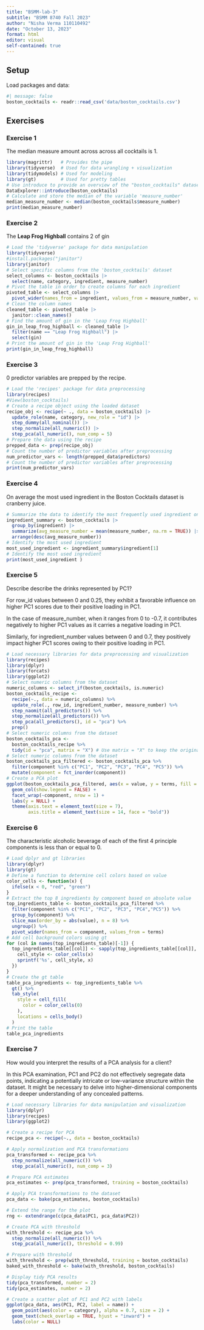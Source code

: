 ```yaml
---
title: "BSMM-lab-3"
subtitle: "BSMM 8740 Fall 2023"
author: "Nisha Verma 110110492"
date: "October 13, 2023"
format: html
editor: visual
self-contained: true
---
```


## Setup

Load packages and data:

```r
#| message: false
boston_cocktails <- readr::read_csv('data/boston_cocktails.csv')
```

## Exercises

### Exercise 1

The median measure amount across across all cocktails is 1.

```r
library(magrittr)   # Provides the pipe
library(tidyverse)  # Used for data wrangling + visualization
library(tidymodels) # Used for modeling
library(gt)         # Used for pretty tables
# Use introduce to provide an overview of the "boston_cocktails" dataset 
DataExplorer::introduce(boston_cocktails)
# Calculate and store the median of the variable 'measure_number'
median_measure_number <- median(boston_cocktails$measure_number)
print(median_measure_number)
```

### Exercise 2

The **Leap Frog Highball** contains 2 of gin

```r
# Load the 'tidyverse' package for data manipulation
library(tidyverse)
#install.packages("janitor")
library(janitor)
# Select specific columns from the 'boston_cocktails' dataset
select_columns <- boston_cocktails |>
  select(name, category, ingredient, measure_number)
# Pivot the table in order to create columns for each ingredient
pivoted_table <- select_columns |>
  pivot_wider(names_from = ingredient, values_from = measure_number, values_fill = 0)
# Clean the column names
cleaned_table <- pivoted_table |>
  janitor::clean_names()
# Find the amount of gin in the 'Leap Frog Highball'
gin_in_leap_frog_highball <- cleaned_table |>
  filter(name == "Leap Frog Highball") |>
  select(gin)
# Print the amount of gin in the 'Leap Frog Highball'
print(gin_in_leap_frog_highball)
```

### Exercise 3

0 predictor variables are prepped by the recipe.

```r
# Load the 'recipes' package for data preprocessing
library(recipes)
#View(boston_cocktails)
# Create a recipe object using the loaded dataset
recipe_obj <- recipe(~ ., data = boston_cocktails) |>
  update_role(name, category, new_role = "id") |>
  step_dummy(all_nominal()) |>
  step_normalize(all_numeric()) |>
  step_pca(all_numeric(), num_comp = 5)
# Prepare the data using the recipe
prepped_data <- prep(recipe_obj)
# Count the number of predictor variables after preprocessing
num_predictor_vars <- length(prepped_data$predictors)
# Count the number of predictor variables after preprocessing
print(num_predictor_vars)
```

### Exercise 4

On average the most used ingredient in the Boston Cocktails dataset is cranberry juice.

```r
# Summarize the data to identify the most frequently used ingredient on average
ingredient_summary <- boston_cocktails |>
  group_by(ingredient) |>
  summarize(avg_measure_number = mean(measure_number, na.rm = TRUE)) |>
  arrange(desc(avg_measure_number))
# Identify the most used ingredient
most_used_ingredient <- ingredient_summary$ingredient[1]
# Identify the most used ingredient
print(most_used_ingredient )
```

### Exercise 5

Describe describe the drinks represented by PC1?

For row_id values between 0 and 0.25, they exhibit a favorable influence on higher PC1 scores due to their positive loading in PC1.

In the case of measure_number, when it ranges from 0 to -0.7, it contributes negatively to higher PC1 values as it carries a negative loading in PC1.

Similarly, for ingredient_number values between 0 and 0.7, they positively impact higher PC1 scores owing to their positive loading in PC1.

```r
# Load necessary libraries for data preprocessing and visualization
library(recipes)
library(dplyr)
library(forcats)
library(ggplot2)
# Select numeric columns from the dataset
numeric_columns <- select_if(boston_cocktails, is.numeric)
boston_cocktails_recipe <-
  recipe(~., data = numeric_columns) %>% 
  update_role(., row_id, ingredient_number, measure_number) %>% 
  step_naomit(all_predictors()) %>% 
  step_normalize(all_predictors()) %>%
  step_pca(all_predictors(), id = "pca") %>% 
  prep()
# Select numeric columns from the dataset
boston_cocktails_pca <- 
  boston_cocktails_recipe %>% 
  tidy(id = "pca", matrix = "X") # Use matrix = "X" to keep the original data
# Select numeric columns from the dataset
boston_cocktails_pca_filtered <- boston_cocktails_pca %>%
  filter(component %in% c("PC1", "PC2", "PC3", "PC4", "PC5")) %>%
  mutate(component = fct_inorder(component))
# Create a PCA plot
ggplot(boston_cocktails_pca_filtered, aes(x = value, y = terms, fill = terms)) +
  geom_col(show.legend = FALSE) +
  facet_wrap(~component, nrow = 1) +
  labs(y = NULL) +
  theme(axis.text = element_text(size = 7),
        axis.title = element_text(size = 14, face = "bold"))
```

### Exercise 6

The characteristic alcoholic beverage of each of the first 4 principle components is less than or equal to 0.

```r
# Load dplyr and gt libraries
library(dplyr)
library(gt)
# Define a function to determine cell colors based on value
color_cells <- function(x) {
  ifelse(x < 0, "red", "green")
}
# Extract the top 8 ingredients by component based on absolute value
top_ingredients_table <- boston_cocktails_pca_filtered %>%
  filter(component %in% c("PC1", "PC2", "PC3", "PC4","PC5")) %>%
  group_by(component) %>%
  slice_max(order_by = abs(value), n = 8) %>%
  ungroup() %>%
  pivot_wider(names_from = component, values_from = terms)
# Add cell background colors using gt
for (col in names(top_ingredients_table)[-1]) {
  top_ingredients_table[[col]] <- sapply(top_ingredients_table[[col]], function(x) {
    cell_style <- color_cells(x)
    sprintf('%s', cell_style, x)
  })
}
# Create the gt table
table_pca_ingredients <- top_ingredients_table %>%
  gt() %>%
  tab_style(
    style = cell_fill(
      color = color_cells(0)
    ),
    locations = cells_body()
  )
# Print the table
table_pca_ingredients
```

### Exercise 7

How would you interpret the results of a PCA analysis for a client?

In this PCA examination, PC1 and PC2 do not effectively segregate data points, indicating a potentially intricate or low-variance structure within the dataset. It might be necessary to delve into higher-dimensional components for a deeper understanding of any concealed patterns.

```r
# Load necessary libraries for data manipulation and visualization
library(dplyr)
library(recipes)
library(ggplot2)

# Create a recipe for PCA
recipe_pca <- recipe(~., data = boston_cocktails)

# Apply normalization and PCA transformations
pca_transformed <- recipe_pca %>%
  step_normalize(all_numeric()) %>%
  step_pca(all_numeric(), num_comp = 3)

# Prepare PCA estimates
pca_estimates <- prep(pca_transformed, training = boston_cocktails)

# Apply PCA transformations to the dataset
pca_data <- bake(pca_estimates, boston_cocktails)

# Extend the range for the plot
rng <- extendrange(c(pca_data$PC1, pca_data$PC2))

# Create PCA with threshold
with_threshold <- recipe_pca %>%
  step_normalize(all_numeric()) %>%
  step_pca(all_numeric(), threshold = 0.99)

# Prepare with threshold
with_threshold <- prep(with_threshold, training = boston_cocktails)
baked_with_threshold <- bake(with_threshold, boston_cocktails)

# Display tidy PCA results
tidy(pca_transformed, number = 2)
tidy(pca_estimates, number = 2)

# Create a scatter plot of PC1 and PC2 with labels
ggplot(pca_data, aes(PC1, PC2, label = name)) +
  geom_point(aes(color = category), alpha = 0.7, size = 2) +
  geom_text(check_overlap = TRUE, hjust = "inward") + 
  labs(color = NULL)

```
